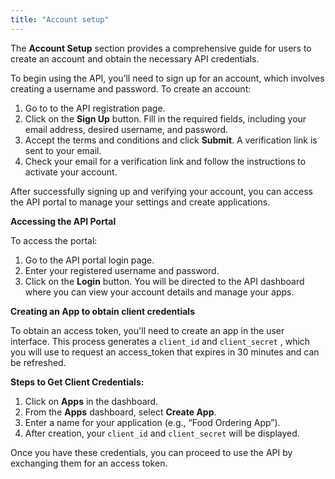```yaml
---
title: "Account setup"
---
```


The **Account Setup** section provides a comprehensive guide for users to create an account and obtain the necessary API credentials.

To begin using the API, you’ll need to sign up for an account, which involves
creating a username and password. To create an account:

1. Go to to the API registration page.
2. Click on the **Sign Up** button. Fill in the required fields, including your email address, desired username, and password.
3. Accept the terms and conditions and click **Submit**. A verification link is sent to your email.
4. Check your email for a verification link and follow the instructions to activate your account.

After successfully signing up and verifying your account, you can access the API portal to manage your settings and create applications.

**Accessing the API Portal** 

To access the portal:

1.  Go to the API portal login page.
2. Enter your registered username and password.
3. Click on the **Login** button. You will be directed to the API dashboard where you can view your account details and manage your apps.

**Creating an App to obtain client credentials**

To obtain an access token, you'll need to create an app in the user interface. This
process generates a `client_id` and `client_secret` , which you will use to request an access_token that expires in 30 minutes and can be refreshed.

**Steps to Get Client Credentials:**

1.  Click on **Apps** in the dashboard.
2. From the **Apps** dashboard, select **Create App**.
3. Enter a name for your application (e.g., “Food Ordering Appˮ).
4. After creation, your `client_id` and `client_secret` will be displayed.

Once you have these credentials, you can proceed to use the API by exchanging
them for an access token.